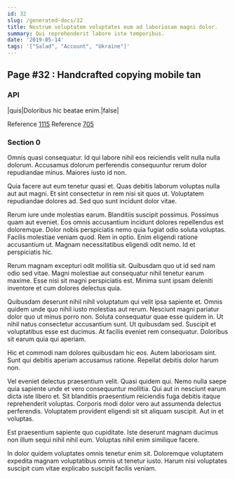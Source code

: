 ```yaml
---
id: 32
slug: /generated-docs/32
title: Nostrum voluptatem voluptates eum ad laboriosam magni dolor.
summary: Qui reprehenderit labore iste temporibus.
date: '2019-05-14'
tags: '["Salad", "Account", "Ukraine"]'
---
```


## Page #32 : Handcrafted copying mobile tan
### API

|quis|Doloribus hic beatae enim.|false|

Reference [1115](/generated-docs/1115)
Reference [705](/generated-docs/705)


### Section 0
Omnis quasi consequatur. Id qui labore nihil eos reiciendis velit nulla nulla dolorum. Accusamus dolorum perferendis consequuntur rerum dolor repudiandae minus. Maiores iusto id non.
 Quia facere aut eum tenetur quasi et. Quas debitis laborum voluptas nulla aut aut magni. Et sint consectetur in rem nisi sit quos ut. Voluptatem repudiandae dolores ad. Sed quo sunt incidunt dolor vitae.
 Rerum iure unde molestias earum. Blanditiis suscipit possimus. Possimus quam aut eveniet. Eos omnis accusantium incidunt dolores repellendus est doloremque.
Dolor nobis perspiciatis nemo quia fugiat odio soluta voluptas. Facilis molestiae veniam quod. Rem in optio. Enim eligendi ratione accusantium ut. Magnam necessitatibus eligendi odit nemo. Id et perspiciatis hic.
 Rerum magnam excepturi odit mollitia sit. Quibusdam quo ut id sed nam odio sed vitae. Magni molestiae aut consequatur nihil tenetur earum maxime. Esse nisi sit magni perspiciatis est. Minima sunt ipsam deleniti inventore et cum dolores delectus quia.
 Quibusdam deserunt nihil nihil voluptatum qui velit ipsa sapiente et. Omnis quidem unde quo nihil iusto molestias aut rerum. Nesciunt magni pariatur dolor quo ut minus porro non.
Soluta consequatur quae esse quidem in. Ut nihil natus consectetur accusantium sunt. Ut quibusdam sed. Suscipit et voluptatibus esse est ducimus. At facilis eveniet rem consequatur. Doloribus sit earum quia qui aperiam.
 Hic et commodi nam dolores quibusdam hic eos. Autem laboriosam sint. Sunt qui debitis aperiam accusamus ratione. Repellat debitis dolor harum non.
 Vel eveniet delectus praesentium velit. Quasi quidem qui. Nemo nulla saepe quia sapiente unde et vero consequuntur mollitia.
Qui aut in nesciunt earum dicta iste libero et. Sit blanditiis praesentium reiciendis fuga debitis itaque reprehenderit voluptas. Corporis modi dolor vero aut assumenda delectus perferendis. Voluptatem provident eligendi sit sit aliquam suscipit. Aut in et voluptas.
 Est praesentium sapiente quo cupiditate. Iste deserunt magnam ducimus non illum sequi nihil nihil eum. Voluptas nihil enim similique facere.
 In dolor quidem voluptates omnis tenetur enim sit. Doloremque voluptatem expedita magnam voluptatibus omnis ut tenetur iusto. Harum nisi voluptates suscipit cum vitae explicabo suscipit facilis veniam.

